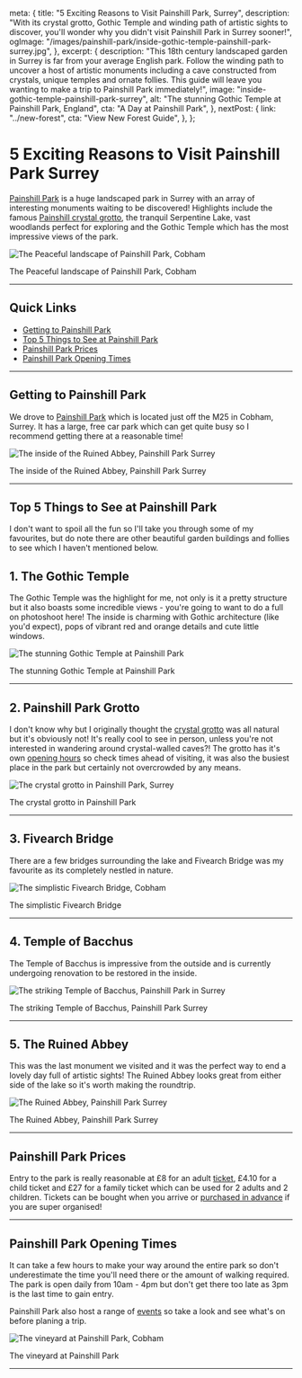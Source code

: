 
  meta: {
    title: "5 Exciting Reasons to Visit Painshill Park, Surrey",
    description:
      "With its crystal grotto, Gothic Temple and winding path of artistic sights to discover, you'll wonder why you didn't visit Painshill Park in Surrey sooner!",
    ogImage:
      "/images/painshill-park/inside-gothic-temple-painshill-park-surrey.jpg",
  },
  excerpt: {
    description:
      "This 18th century landscaped garden in Surrey is far from your average English park. Follow the winding path to uncover a host of artistic monuments including a cave constructed from crystals, unique temples and ornate follies. This guide will leave you wanting to make a trip to Painshill Park immediately!",
    image: "inside-gothic-temple-painshill-park-surrey",
    alt: "The stunning Gothic Temple at Painshill Park, England",
    cta: "A Day at Painshill Park",
  },
  nextPost: {
    link: "../new-forest",
    cta: "View New Forest Guide",
  },
};


# 5 Exciting Reasons to Visit Painshill Park Surrey

[Painshill Park](https://www.painshill.co.uk/) is a huge landscaped park in Surrey with an array of interesting monuments waiting to be discovered! Highlights include the famous [Painshill crystal grotto](https://www.painshill.co.uk/crystal-grotto/), the tranquil Serpentine Lake, vast woodlands perfect for exploring and the Gothic Temple which has the most impressive views of the park.

![The Peaceful landscape of Painshill Park, Cobham](/images/painshill-park/landscaped-gardens-painshill-park-cobham.jpg)

<figcaption>The Peaceful landscape of Painshill Park, Cobham</figcaption>

---

## Quick Links

- [Getting to Painshill Park](#getting-there)
- [Top 5 Things to See at Painshill Park](#things-to-see)
- [Painshill Park Prices](#prices)
- [Painshill Park Opening Times](#hours)

---

## Getting to Painshill Park<a name="getting-there"></a>

We drove to [Painshill Park](https://www.painshill.co.uk/contact-us/) which is located just off the M25 in Cobham, Surrey. It has a large, free car park which can get quite busy so I recommend getting there at a reasonable time!

![The inside of the Ruined Abbey, Painshill Park Surrey](/images/painshill-park/front-ruined-abbey-painshill-park-surrey.jpg)

<figcaption>The inside of the Ruined Abbey, Painshill Park Surrey</figcaption>

---

## Top 5 Things to See at Painshill Park<a name="things-to-see"></a>

I don't want to spoil all the fun so I'll take you through some of my favourites, but do note there are other beautiful garden buildings and follies to see which I haven't mentioned below.

## 1. The Gothic Temple

The Gothic Temple was the highlight for me, not only is it a pretty structure but it also boasts some incredible views - you're going to want to do a full on photoshoot here! The inside is charming with Gothic architecture (like you'd expect), pops of vibrant red and orange details and cute little windows.

![The stunning Gothic Temple at Painshill Park](/images/painshill-park/gothic-temple-painshill-park-surrey.jpg)

<figcaption>The stunning Gothic Temple at Painshill Park</figcaption>

---

## 2. Painshill Park Grotto

I don't know why but I originally thought the [crystal grotto](https://www.painshill.co.uk/crystal-grotto/) was all natural but it's obviously not! It's really cool to see in person, unless you're not interested in wandering around crystal-walled caves?! The grotto has it's own [opening hours](https://www.painshill.co.uk/crystal-grotto/) so check times ahead of visiting, it was also the busiest place in the park but certainly not overcrowded by any means.

![The crystal grotto in Painshill Park, Surrey](/images/painshill-park/painshill-park-crystal-grotto-surrey.jpg)

<figcaption>The crystal grotto in Painshill Park</figcaption>

---

## 3. Fivearch Bridge

There are a few bridges surrounding the lake and Fivearch Bridge was my favourite as its completely nestled in nature.

![The simplistic Fivearch Bridge, Cobham](/images/painshill-park/fivearch-bridge-painshill-park-cobham.jpg)

<figcaption>The simplistic Fivearch Bridge</figcaption>

---

## 4. Temple of Bacchus

The Temple of Bacchus is impressive from the outside and is currently undergoing renovation to be restored in the inside.

![The striking Temple of Bacchus, Painshill Park in Surrey](/images/painshill-park/temple-of-bacchus-painshill-park.jpg)

<figcaption>The striking Temple of Bacchus, Painshill Park Surrey</figcaption>

---

## 5. The Ruined Abbey

This was the last monument we visited and it was the perfect way to end a lovely day full of artistic sights! The Ruined Abbey looks great from either side of the lake so it's worth making the roundtrip.

![The Ruined Abbey, Painshill Park Surrey](/images/painshill-park/ruined-abbey-painshill-park.jpg)

<figcaption>The Ruined Abbey, Painshill Park Surrey</figcaption>

---

## Painshill Park Prices<a name="prices"></a>

Entry to the park is really reasonable at £8 for an adult [ticket](https://www.painshill.co.uk/visit-us/), £4.10 for a child ticket and £27 for a family ticket which can be used for 2 adults and 2 children. Tickets can be bought when you arrive or [purchased in advance](https://shop.myonlinebooking.co.uk/Painshill/buy.aspx?tid=20) if you are super organised!

---

## Painshill Park Opening Times<a name="hours"></a>

It can take a few hours to make your way around the entire park so don't underestimate the time you'll need there or the amount of walking required. The park is open daily from 10am - 4pm but don't get there too late as 3pm is the last time to gain entry.

Painshill Park also host a range of [events](https://www.painshill.co.uk/calendar/) so take a look and see what's on before planing a trip.

![The vineyard at Painshill Park, Cobham](/images/painshill-park/painshill-park-vineyard.jpg)

<figcaption>The vineyard at Painshill Park</figcaption>

---
